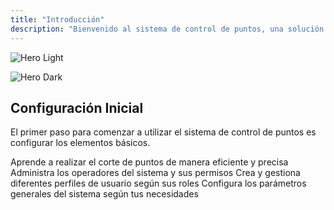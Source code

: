 ```yaml
---
title: "Introducción"
description: "Bienvenido al sistema de control de puntos, una solución integral para la gestión y seguimiento de puntos de operadores"
---
```


<img
  className="block dark:hidden"
  src="/images/hero-light.png"
  alt="Hero Light"
/>

<img
  className="hidden dark:block"
  src="/WhatsAppImage2025-04-01at11.47.47AM.jpeg"
  alt="Hero Dark"
  title=""
/>

## Configuración Inicial

El primer paso para comenzar a utilizar el sistema de control de puntos es configurar los elementos básicos.

<CardGroup cols="2">
  <Card title="Realizar el Corte" icon="scissors" href="/docs/corte">
    Aprende a realizar el corte de puntos de manera eficiente y precisa
  </Card>
  <Card title="Gestionar Operadores" icon="users" href="/docs/operadores">
    Administra los operadores del sistema y sus permisos
  </Card>
  <Card title="Configurar Perfiles" icon="user-gear" href="/docs/perfiles">
    Crea y gestiona diferentes perfiles de usuario según sus roles
  </Card>
  <Card title="Parámetros del Sistema" icon="gear" href="/docs/parametros">
    Configura los parámetros generales del sistema según tus necesidades
  </Card>
</CardGroup>